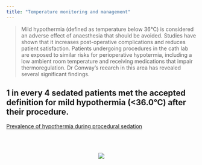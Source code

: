 ```yaml
---
title: "Temperature monitoring and management"
---
```

<link rel="stylesheet" href="css/academicons.min.css"/>

> Mild hypothermia (defined as temperature below 36°C) is considered an adverse effect of anaesthesia that should be avoided. Studies have shown that it increases post-operative complications and reduces patient satisfaction. Patients undergoing procedures in the cath lab are exposed to similar risks for perioperative hypotermia, including a low ambient room temperature and receiving medications that impair thermoregulation. Dr Conway's reearch in this area has revealed several significant findings.

## <i class="fa fa-angle-double-right fa-lg"></i> 1 in every 4 sedated patients met the accepted definition for mild hypothermia (<36.0°C) after their procedure. 

[Prevalence of hypothermia during procedural sedation](https://www.sciencedirect.com/science/article/pii/S1053077015005510)


<br><br>

<center><img id="img-me" src="images/sequence-analysis.jpeg"  height="auto"></center>


